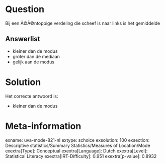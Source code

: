 Question
========

Bij een Ã©Ã©ntoppige verdeling die scheef is naar links is het
gemiddelde

Answerlist
----------

* kleiner dan de modus
* groter dan de mediaan
* gelijk aan de modus

Solution
========

Het correcte antwoord is: 

* kleiner dan de modus

Meta-information
================
exname: uva-mode-821-nl
extype: schoice
exsolution: 100
exsection: Descriptive statistics/Summary Statistics/Measures of Location/Mode
exextra[Type]: Conceptual
exextra[Language]: Dutch
exextra[Level]: Statistical Literacy
exextra[IRT-Difficulty]: 0.951
exextra[p-value]: 0.8932

